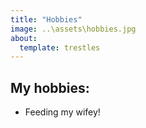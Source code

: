 ```yaml
---
title: "Hobbies"
image: ..\assets\hobbies.jpg
about:
  template: trestles
---
```


## My hobbies:

* Feeding my wifey!
